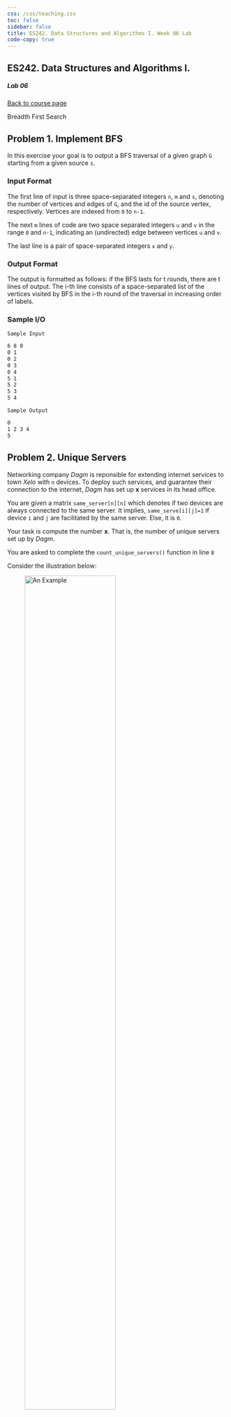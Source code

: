 ```yaml
---
css: /css/teaching.css
toc: false
sidebar: false
title: ES242. Data Structures and Algorithms I. Week 06 Lab
code-copy: true
---
```


:::{.column-body-outset}

## ES242. Data Structures and Algorithms I.

##### Lab 06

[Back to course page](../index.qmd)

:::{.callout-warning appearance="minimal"}
Breadth First Search
:::


:::{.callout-note collapse="true" icon="false"}

# Problem 1. Implement BFS

In this exercise your goal is to output a BFS traversal of a given graph `G` starting from a given source `s`.


### Input Format


The first line of input is three space-separated integers `n`, `m` and `s`, denoting the number of vertices and edges of `G`, and the id of the source vertex, respectively. Vertices are indexed from `0` to `n-1`.

The next `m` lines of code are two space separated integers `u` and `v` in the range `0` and `n-1`, indicating an (undirected) edge between vertices `u` and `v`.

The last line is a pair of space-separated integers `x` and `y`.

### Output Format

The output is formatted as follows: if the BFS lasts for t rounds, there are t lines of output. The i-th line consists of a space-separated list of the vertices visited by BFS in the i-th round of the traversal in increasing order of labels.

### Sample I/O

`Sample Input`

```default
6 8 0
0 1
0 2
0 3
0 4
5 1
5 2
5 3
5 4
```

`Sample Output`

```default
0
1 2 3 4
5
```

:::



:::{.callout-note collapse="true" icon="false"}

# Problem 2. Unique Servers

Networking company _Dagm_ is reponsible for extending internet services to town _Xelo_ with `n` devices. To deploy such services, and guarantee their connection to the internet, _Dagm_ has set up **x** services in its head office.

You are given a matrix `same_server[n][n]` which denotes if two devices are always connected to the same server. It implies, `same_serve[i][j]=1` if device `i` and `j` are facilitated by the same server. Else, it is `0`.

Your task is compute the number **x**. That is, the number of unique servers set up by _Dagm_.

You are asked to complete the `count_unique_servers()` function in line `8`

Consider the illustration below:

![An Example](lab-05-img1.jpeg){width=70%}

Here, number of unique servers is **2** (_S1_ and _S2_).

### Input Format
The first line contains an integer `n`, the number of devices in the city.
The next `n` input line contains `n` space separated integers (0 or 1).

### Output Format
Output a single number representing the answer.


`Sample Input 1`

```default
7
1 1 1 0 1 0 0
1 1 1 0 1 0 0
1 1 1 0 1 0 0
0 0 0 1 0 1 1
1 1 1 0 1 0 0
0 0 0 1 0 1 1
0 0 0 1 0 1 1
```

`Sample Output 1`

```default
2
```
<!-- 
Then `same_server[4][6]` is `1`. This indicates that 4th and 6th device are served by the same server.
Note that this matrix is the representation of the figure above.

_For the sake of illustration and explanation, matrices are 1-based indexed._ -->

`Sample Input 2`

```default
10 
1 0 0 0 0 0 0 0 0 0
0 1 0 0 0 0 0 0 0 0
0 0 1 0 0 0 0 0 0 0
0 0 0 1 0 0 0 0 0 0
0 0 0 0 1 0 0 0 0 0
0 0 0 0 0 1 0 0 0 0
0 0 0 0 0 0 1 0 0 0
0 0 0 0 0 0 0 1 0 0
0 0 0 0 0 0 0 0 1 0
0 0 0 0 0 0 0 0 0 1
```

`Sample Output 2`

```default
10
```
  
:::




## List of Practice Problems

1. [Wonderland Chase](https://codingcompetitions.withgoogle.com/codejam/round/000000000087762e/0000000000b9c499) This Google Code Jam Finals problem from 2022 has a small test case that can be solved by brute force but you'd need to apply BFS to solve the advanced test set.

2. [Blizzard Basin](https://adventofcode.com/2022/day/24) This Day 24 AoC question from 2022 involves a constantly changing graph. Can you make your way out? Give it a shot!

:::